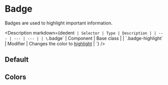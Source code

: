 
<Meta of={BadgeStories} />

# Badge

Badges are used to highlight important information.

<Description
  markdown={dedent`
    | Selector | Type | Description |
    | --- | --- | --- |
    | \`.badge\` | Component | Base class |
    | \`.badge-highlight\` | Modifier | Changes the color to [highlight](?path=/docs/tokens-colors--page) |
  `}
/>

## Default

<Canvas of={BadgeStories.Default} />

## Colors

<Canvas of={BadgeStories.Colors} />
